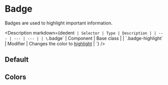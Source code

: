 
<Meta of={BadgeStories} />

# Badge

Badges are used to highlight important information.

<Description
  markdown={dedent`
    | Selector | Type | Description |
    | --- | --- | --- |
    | \`.badge\` | Component | Base class |
    | \`.badge-highlight\` | Modifier | Changes the color to [highlight](?path=/docs/tokens-colors--page) |
  `}
/>

## Default

<Canvas of={BadgeStories.Default} />

## Colors

<Canvas of={BadgeStories.Colors} />
